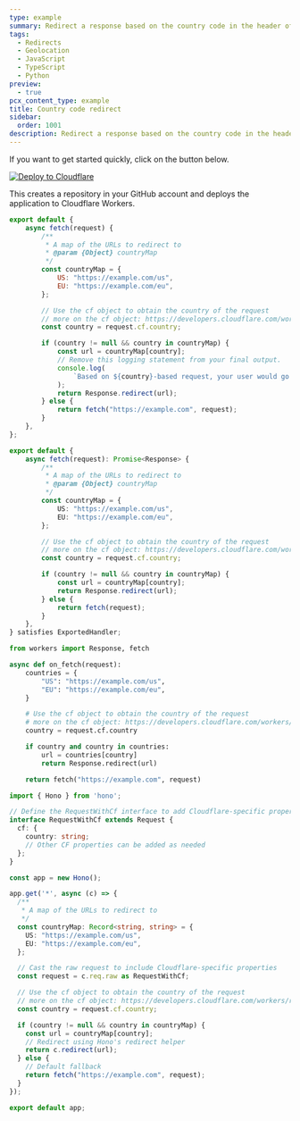 ```yaml
---
type: example
summary: Redirect a response based on the country code in the header of a visitor.
tags:
  - Redirects
  - Geolocation
  - JavaScript
  - TypeScript
  - Python
preview:
  - true
pcx_content_type: example
title: Country code redirect
sidebar:
  order: 1001
description: Redirect a response based on the country code in the header of a visitor.
---
```


If you want to get started quickly, click on the button below.

[![Deploy to Cloudflare](https://deploy.workers.cloudflare.com/button)](https://deploy.workers.cloudflare.com/?url=https://github.com/cloudflare/docs-examples/tree/main/workers/country-code-redirect)

This creates a repository in your GitHub account and deploys the application to Cloudflare Workers.


<Tabs syncKey="workersExamples"> <TabItem label="JavaScript" icon="seti:javascript">

```js
export default {
	async fetch(request) {
		/**
		 * A map of the URLs to redirect to
		 * @param {Object} countryMap
		 */
		const countryMap = {
			US: "https://example.com/us",
			EU: "https://example.com/eu",
		};

		// Use the cf object to obtain the country of the request
		// more on the cf object: https://developers.cloudflare.com/workers/runtime-apis/request#incomingrequestcfproperties
		const country = request.cf.country;

		if (country != null && country in countryMap) {
			const url = countryMap[country];
			// Remove this logging statement from your final output.
			console.log(
				`Based on ${country}-based request, your user would go to ${url}.`,
			);
			return Response.redirect(url);
		} else {
			return fetch("https://example.com", request);
		}
	},
};
```

</TabItem> <TabItem label="TypeScript" icon="seti:typescript">

```ts
export default {
	async fetch(request): Promise<Response> {
		/**
		 * A map of the URLs to redirect to
		 * @param {Object} countryMap
		 */
		const countryMap = {
			US: "https://example.com/us",
			EU: "https://example.com/eu",
		};

		// Use the cf object to obtain the country of the request
		// more on the cf object: https://developers.cloudflare.com/workers/runtime-apis/request#incomingrequestcfproperties
		const country = request.cf.country;

		if (country != null && country in countryMap) {
			const url = countryMap[country];
			return Response.redirect(url);
		} else {
			return fetch(request);
		}
	},
} satisfies ExportedHandler;
```

</TabItem> <TabItem label="Python" icon="seti:python">

```py
from workers import Response, fetch

async def on_fetch(request):
    countries = {
        "US": "https://example.com/us",
        "EU": "https://example.com/eu",
    }

    # Use the cf object to obtain the country of the request
    # more on the cf object: https://developers.cloudflare.com/workers/runtime-apis/request#incomingrequestcfproperties
    country = request.cf.country

    if country and country in countries:
        url = countries[country]
        return Response.redirect(url)

    return fetch("https://example.com", request)
```

</TabItem> <TabItem label="Hono" icon="seti:typescript">

```ts
import { Hono } from 'hono';

// Define the RequestWithCf interface to add Cloudflare-specific properties
interface RequestWithCf extends Request {
  cf: {
    country: string;
    // Other CF properties can be added as needed
  };
}

const app = new Hono();

app.get('*', async (c) => {
  /**
   * A map of the URLs to redirect to
   */
  const countryMap: Record<string, string> = {
    US: "https://example.com/us",
    EU: "https://example.com/eu",
  };

  // Cast the raw request to include Cloudflare-specific properties
  const request = c.req.raw as RequestWithCf;

  // Use the cf object to obtain the country of the request
  // more on the cf object: https://developers.cloudflare.com/workers/runtime-apis/request#incomingrequestcfproperties
  const country = request.cf.country;

  if (country != null && country in countryMap) {
    const url = countryMap[country];
    // Redirect using Hono's redirect helper
    return c.redirect(url);
  } else {
    // Default fallback
    return fetch("https://example.com", request);
  }
});

export default app;
```

</TabItem> </Tabs>
